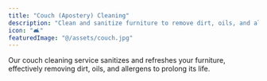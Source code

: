```yaml
---
title: "Couch (Apostery) Cleaning"
description: "Clean and sanitize furniture to remove dirt, oils, and allergens, extending its lifespan."
icon: "🛋️"
featuredImage: "@/assets/couch.jpg"  
---
```

Our couch cleaning service sanitizes and refreshes your furniture, effectively removing dirt, oils, and allergens to prolong its life.
